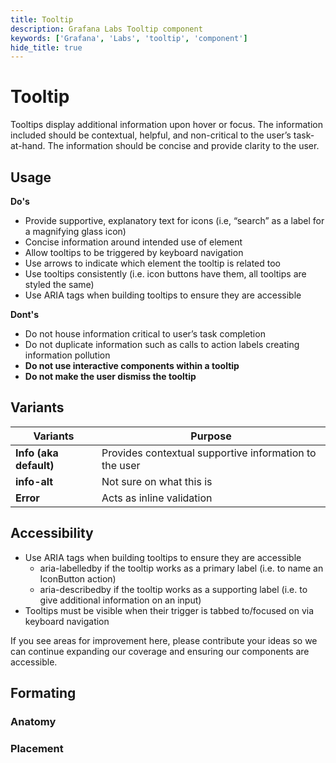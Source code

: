 ```yaml
---
title: Tooltip
description: Grafana Labs Tooltip component
keywords: ['Grafana', 'Labs', 'tooltip', 'component']
hide_title: true
---
```



# Tooltip <Badge text='draft' color='orange'></Badge>

Tooltips display additional information upon hover or focus. The information included should be contextual, helpful, and non-critical to the user’s task-at-hand. The information should be concise and provide clarity to the user.

## Usage

<b>Do's</b>

* Provide supportive, explanatory text for icons (i.e, “search” as a label for a magnifying glass icon)
* Concise information around intended use of element
* Allow tooltips to be triggered by keyboard navigation
* Use arrows to indicate which element the tooltip is related too
* Use tooltips consistently (i.e. icon buttons have them, all tooltips are styled the same)
* Use ARIA tags when building tooltips to ensure they are accessible

<b>Dont's</b>

* Do not house information critical to user’s task completion
* Do not duplicate information such as calls to action labels creating information pollution
* **Do not use interactive components within a tooltip**
* **Do not make the user dismiss the tooltip**

## Variants

| Variants               | Purpose                                                                  |
| ---------------------- | ------------------------------------------------------------------------ |
| **Info (aka default)** | Provides contextual supportive information to the user                   |
| **info-alt**           | Not sure on what this is                                                 |
| **Error**              | Acts as inline validation                                                |

## Accessibility

* Use ARIA tags when building tooltips to ensure they are accessible
    * aria-labelledby if the tooltip works as a primary label (i.e. to name an IconButton action)
    * aria-describedby if the tooltip works as a supporting label (i.e. to give additional information on an input)
* Tooltips must be visible when their trigger is tabbed to/focused on via keyboard navigation

<InfoBox title="👋 &nbsp; Hi there!" severity="info">If you see areas for improvement here, please contribute your ideas so we can continue expanding our coverage and ensuring our components are accessible.</InfoBox>

## Formating

### Anatomy

### Placement
